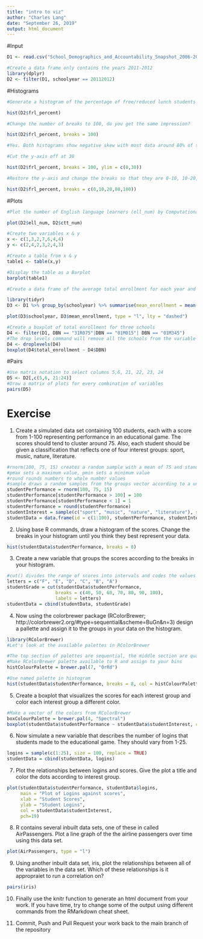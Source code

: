```yaml
---
title: "intro to viz"
author: "Charles Lang"
date: "September 26, 2019"
output: html_document
---
```

#Input
```r
D1 <- read.csv("School_Demographics_and_Accountability_Snapshot_2006-2012.csv", header = TRUE, sep = ",")

#Create a data frame only contains the years 2011-2012
library(dplyr)
D2 <- filter(D1, schoolyear == 20112012)
```

#Histograms
```r
#Generate a histogram of the percentage of free/reduced lunch students (frl_percent) at each school

hist(D2$frl_percent)

#Change the number of breaks to 100, do you get the same impression?

hist(D2$frl_percent, breaks = 100)

#Yes. Both histograms show negative skew with most data around 80% of students with free/reduced lunch.

#Cut the y-axis off at 30

hist(D2$frl_percent, breaks = 100, ylim = c(0,30))

#Restore the y-axis and change the breaks so that they are 0-10, 10-20, 20-80, 80-100

hist(D2$frl_percent, breaks = c(0,10,20,80,100))

```

#Plots
```r
#Plot the number of English language learners (ell_num) by Computational Thinking Test scores (ctt_num) 

plot(D2$ell_num, D2$ctt_num)

#Create two variables x & y
x <- c(1,3,2,7,6,4,4)
y <- c(2,4,2,3,2,4,3)

#Create a table from x & y
table1 <- table(x,y)

#Display the table as a Barplot
barplot(table1)

#Create a data frame of the average total enrollment for each year and plot the two against each other as a lines

library(tidyr)
D3 <- D1 %>% group_by(schoolyear) %>% summarise(mean_enrollment = mean(total_enrollment))

plot(D3$schoolyear, D3$mean_enrollment, type = "l", lty = "dashed")

#Create a boxplot of total enrollment for three schools
D4 <- filter(D1, DBN == "31R075"|DBN == "01M015"| DBN == "01M345")
#The drop levels command will remove all the schools from the variable with not data  
D4 <- droplevels(D4)
boxplot(D4$total_enrollment ~ D4$DBN)
```
#Pairs
```r
#Use matrix notation to select columns 5,6, 21, 22, 23, 24
D5 <- D2[,c(5,6, 21:24)]
#Draw a matrix of plots for every combination of variables
pairs(D5)
```
# Exercise

1. Create a simulated data set containing 100 students, each with a score from 1-100 representing performance in an educational game. The scores should tend to cluster around 75. Also, each student should be given a classification that reflects one of four interest groups: sport, music, nature, literature.

```r
#rnorm(100, 75, 15) creates a random sample with a mean of 75 and standard deviation of 15
#pmax sets a maximum value, pmin sets a minimum value
#round rounds numbers to whole number values
#sample draws a random samples from the groups vector according to a uniform distribution
studentPerformance = rnorm(100, 75, 15)
studentPerformance[studentPerformance > 100] = 100
studentPerformance[studentPerformance < 1] = 1
studentPerformance = round(studentPerformance)
studentInterest = sample(c("sport", "music", "nature", "literature"), size = 100, replace = TRUE)
studentData = data.frame(id = c(1:100), studentPerformance, studentInterest)
```

2. Using base R commands, draw a histogram of the scores. Change the breaks in your histogram until you think they best represent your data.

```r
hist(studentData$studentPerformance, breaks = 8)
```

3. Create a new variable that groups the scores according to the breaks in your histogram.

```r
#cut() divides the range of scores into intervals and codes the values in scores according to which interval they fall. We use a vector called `letters` as the labels, `letters` is a vector made up of the letters of the alphabet.
letters = c("F", "E", "D", "C", "B", "A")
studentGrade = cut(studentData$studentPerformance,
                  breaks = c(40, 50, 60, 70, 80, 90, 100),
                  labels = letters)
studentData = cbind(studentData, studentGrade)

```

4. Now using the colorbrewer package (RColorBrewer; http://colorbrewer2.org/#type=sequential&scheme=BuGn&n=3) design a pallette and assign it to the groups in your data on the histogram.

```r
library(RColorBrewer)
#Let's look at the available palettes in RColorBrewer

#The top section of palettes are sequential, the middle section are qualitative, and the lower section are diverging.
#Make RColorBrewer palette available to R and assign to your bins
histColourPalette = brewer.pal(7, "OrRd")

#Use named palette in histogram
hist(studentData$studentPerformance, breaks = 8, col = histColourPalette)
```


5. Create a boxplot that visualizes the scores for each interest group and color each interest group a different color.

```r
#Make a vector of the colors from RColorBrewer
boxColourPalette = brewer.pal(4, "Spectral")
boxplot(studentData$studentPerformance ~ studentData$studentInterest, col = boxColourPalette)
```

6. Now simulate a new variable that describes the number of logins that students made to the educational game. They should vary from 1-25.

```r
logins = sample(c(1:25), size = 100, replace = TRUE)
studentData = cbind(studentData, logins)
```

7. Plot the relationships between logins and scores. Give the plot a title and color the dots according to interest group.

```r
plot(studentData$studentPerformance, studentData$logins,
     main = "Plot of Logins against scores",
     xlab = "Student Scores",
     ylab = "Student Logins",
     col = studentData$studentInterest,
     pch=19)

```


8. R contains several inbuilt data sets, one of these in called AirPassengers. Plot a line graph of the the airline passengers over time using this data set.

```r
plot(AirPassengers, type = "l")
```

9. Using another inbuilt data set, iris, plot the relationships between all of the variables in the data set. Which of these relationships is it appropraiet to run a correlation on? 

```r
pairs(iris)
```

10. Finally use the knitr function to generate an html document from your work. If you have time, try to change some of the output using different commands from the RMarkdown cheat sheet.

11. Commit, Push and Pull Request your work back to the main branch of the repository 
